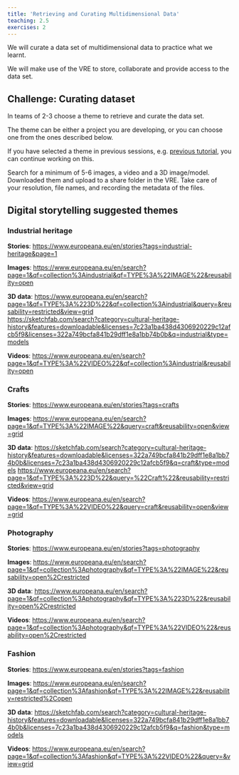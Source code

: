 ```yaml
---
title: 'Retrieving and Curating Multidimensional Data'
teaching: 2.5
exercises: 2
---
```


We will curate a data set of multidimensional data
to practice what we learnt.


We will make use of the VRE 
to store, collaborate and provide access to the data set.

:::::::::: challenge

## Challenge: Curating dataset
In teams of 2-3 choose a theme to retrieve and
curate the data set. 

The theme can be either a project you are developing,
or you can choose one 
from the ones described below.

If you have selected a theme in previous 
sessions, e.g. [previous tutorial](https://universityofbrighton.github.io/2023-exhibition-design),
you can continue working on this.

Search for a minimum of 5-6 images, a video and a 3D image/model.
Downloaded them and upload to a share folder in the VRE.
Take care of your resolution, file names, and recording the metadata
of the files.

:::::::::: 

## Digital storytelling suggested themes

### Industrial heritage 

**Stories**: 
[https://www.europeana.eu/en/stories?tags=industrial-heritage&page=1](https://www.europeana.eu/en/stories?tags=industrial-heritage&page=1) 
 
**Images**: 
[https://www.europeana.eu/en/search?page=1&qf=collection%3Aindustrial&qf=TYPE%3A%22IMAGE%22&reusability=open](https://www.europeana.eu/en/search?page=1&qf=collection%3Aindustrial&qf=TYPE%3A%22IMAGE%22&reusability=open)

**3D data**: 
[https://www.europeana.eu/en/search?page=1&qf=TYPE%3A%223D%22&qf=collection%3Aindustrial&query=&reusability=restricted&view=grid](https://www.europeana.eu/en/search?page=1&qf=TYPE%3A%223D%22&qf=collection%3Aindustrial&query=&reusability=restricted&view=grid)  
[https://sketchfab.com/search?category=cultural-heritage-history&features=downloadable&licenses=7c23a1ba438d4306920229c12afcb5f9&licenses=322a749bcfa841b29dff1e8a1bb74b0b&q=industrial&type=models](https://sketchfab.com/search?category=cultural-heritage-history&features=downloadable&licenses=7c23a1ba438d4306920229c12afcb5f9&licenses=322a749bcfa841b29dff1e8a1bb74b0b&q=industrial&type=models)

**Videos**: 
[https://www.europeana.eu/en/search?page=1&qf=TYPE%3A%22VIDEO%22&qf=collection%3Aindustrial&reusability=open](https://www.europeana.eu/en/search?page=1&qf=TYPE%3A%22VIDEO%22&qf=collection%3Aindustrial&reusability=open)


### Crafts 

**Stories**: 
[https://www.europeana.eu/en/stories?tags=crafts](https://www.europeana.eu/en/stories?tags=crafts) 

**Images**: 
[https://www.europeana.eu/en/search?page=1&qf=TYPE%3A%22IMAGE%22&query=craft&reusability=open&view=grid](https://www.europeana.eu/en/search?page=1&qf=TYPE%3A%22IMAGE%22&query=craft&reusability=open&view=grid)

**3D data**: 
[https://sketchfab.com/search?category=cultural-heritage-history&features=downloadable&licenses=322a749bcfa841b29dff1e8a1bb74b0b&licenses=7c23a1ba438d4306920229c12afcb5f9&q=craft&type=models](https://sketchfab.com/search?category=cultural-heritage-history&features=downloadable&licenses=322a749bcfa841b29dff1e8a1bb74b0b&licenses=7c23a1ba438d4306920229c12afcb5f9&q=craft&type=models) 
[https://www.europeana.eu/en/search?page=1&qf=TYPE%3A%223D%22&query=%22Craft%22&reusability=restricted&view=grid](https://www.europeana.eu/en/search?page=1&qf=TYPE%3A%223D%22&query=%22Craft%22&reusability=restricted&view=grid)

**Videos**: 
[https://www.europeana.eu/en/search?page=1&qf=TYPE%3A%22VIDEO%22&query=craft&reusability=open&view=grid](https://www.europeana.eu/en/search?page=1&qf=TYPE%3A%22VIDEO%22&query=craft&reusability=open&view=grid)

### Photography

**Stories**: 
[https://www.europeana.eu/en/stories?tags=photography](https://www.europeana.eu/en/stories?tags=photography)

**Images**: 
[https://www.europeana.eu/en/search?page=1&qf=collection%3Aphotography&qf=TYPE%3A%22IMAGE%22&reusability=open%2Crestricted](https://www.europeana.eu/en/search?page=1&qf=collection%3Aphotography&qf=TYPE%3A%223D%22&reusability=open%2Crestricted)

**3D data**: 
[https://www.europeana.eu/en/search?page=1&qf=collection%3Aphotography&qf=TYPE%3A%223D%22&reusability=open%2Crestricted](https://www.europeana.eu/en/search?page=1&qf=collection%3Aphotography&qf=TYPE%3A%223D%22&reusability=open%2Crestricted)  

**Videos**: 
[https://www.europeana.eu/en/search?page=1&qf=collection%3Aphotography&qf=TYPE%3A%22VIDEO%22&reusability=open%2Crestricted](https://www.europeana.eu/en/search?page=1&qf=collection%3Aphotography&qf=TYPE%3A%22VIDEO%22&reusability=open%2Crestricted) 

### Fashion 

**Stories**: 
[https://www.europeana.eu/en/stories?tags=fashion](https://www.europeana.eu/en/stories?tags=fashion)

**Images**: 
[https://www.europeana.eu/en/search?page=1&qf=collection%3Afashion&qf=TYPE%3A%22IMAGE%22&reusability=restricted%2Copen](https://www.europeana.eu/en/search?page=1&qf=collection%3Afashion&qf=TYPE%3A%22IMAGE%22&reusability=restricted%2Copen)  

**3D data**: 
[https://sketchfab.com/search?category=cultural-heritage-history&features=downloadable&licenses=322a749bcfa841b29dff1e8a1bb74b0b&licenses=7c23a1ba438d4306920229c12afcb5f9&q=fashion&type=models](https://sketchfab.com/search?category=cultural-heritage-history&features=downloadable&licenses=322a749bcfa841b29dff1e8a1bb74b0b&licenses=7c23a1ba438d4306920229c12afcb5f9&q=fashion&type=models)

**Videos**: 
[https://www.europeana.eu/en/search?page=1&qf=collection%3Afashion&qf=TYPE%3A%22VIDEO%22&query=&view=grid](https://www.europeana.eu/en/search?page=1&qf=collection%3Afashion&qf=TYPE%3A%22VIDEO%22&query=&view=grid)



